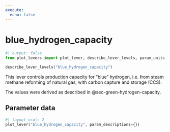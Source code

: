 ```yaml
---
execute:
  echo: false
---
```


# blue_hydrogen_capacity

```python
#| output: false
from plot_levers import plot_lever, describe_lever_levels, param_units
```

```python
describe_lever_levels("blue_hydrogen_capacity")
```

This lever controls production capacity for "blue" hydrogen, i.e. from steam methane reforming of natural gas, with carbon capture and storage (CCS).

The values were derived as described in @sec-green-hydrogen-capacity.

## Parameter data

```python
#| layout-ncol: 2
plot_lever("blue_hydrogen_capacity", param_descriptions={})
```
